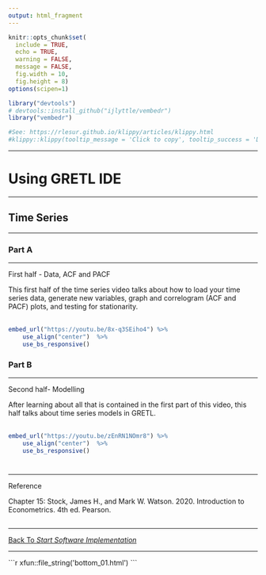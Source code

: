 ---
output: html_fragment
---

<!--..........................................................................-->
<!--..........................................................................-->

```{r,include=FALSE}
knitr::opts_chunk$set(
  include = TRUE,
  echo = TRUE,
  warning = FALSE,
  message = FALSE,
  fig.width = 10,
  fig.height = 8)
options(scipen=1)
```

```{r,include=FALSE}
library("devtools")
# devtools::install_github("ijlyttle/vembedr")
library("vembedr")
```

```{r,klippy, echo=FALSE, include=TRUE}
#See: https://rlesur.github.io/klippy/articles/klippy.html
#klippy::klippy(tooltip_message = 'Click to copy', tooltip_success = 'Done', position = c('top', 'right'))
```

<!--..........................................................................-->
<!--..........................................................................-->

<hr />

<!--..........................................................................-->
# Using GRETL IDE
<!--..........................................................................-->

<hr />

<!--..........................................................................-->
## Time Series {.tabset .tabset-fade}
<!--..........................................................................-->

<hr />

<!--..........................................................................-->
### Part A {.tabset .tabset-fade}
<!--..........................................................................-->

<hr />

<p class="head02">
First half - Data, ACF and PACF
</p>

This first half of the time series video talks about how to load your time series data, generate new variables, graph and correlogram (ACF and PACF) plots, and testing for stationarity.
<br>
</br>

```{r, include=TRUE,echo=FALSE}
embed_url("https://youtu.be/8x-q3SEiho4") %>%
    use_align("center")  %>%
    use_bs_responsive()
```


<!--..........................................................................-->
### Part B {.tabset .tabset-fade}
<!--..........................................................................-->

<hr />

<p class="head02">
Second half- Modelling
</p>

After learning about all that is contained in the first part of this video, this half talks about time series models in GRETL.
<br>
</br>

```{r, include=TRUE,echo=FALSE}
embed_url("https://youtu.be/zEnRN1NOmr8") %>%
    use_align("center")  %>%
    use_bs_responsive()
```


<!--..........................................................................-->
<!--..........................................................................-->
#
<!--..........................................................................-->


<!--..........................................................................-->
<!--..........................................................................-->

<!-- ## References -->

<hr />

<p class="head02">
Reference
</p>

Chapter 15: Stock, James H., and Mark W. Watson. 2020. Introduction to Econometrics. 4th ed. Pearson.

<!--..........................................................................-->
## 
<!--..........................................................................-->

<!--..........................................................................-->
<hr />

<p class="back01">
[Back To *Start Software Implementation*](../../index.html)
</p>

<!--..........................................................................-->
<hr />





<!--..........................................................................--> 
<!-- THIS IS THE END --> 

<!-- Include bottom -->

````{=html}
```{r, include=TRUE, echo=FALSE, results='asis'}
xfun::file_string('bottom_01.html')
```
````